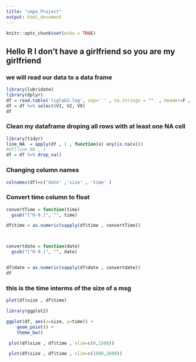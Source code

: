 ```yaml
---
title: "smpe_Project"
output: html_document
---
```


```r
knitr::opts_chunk$set(echo = TRUE)
```

## Hello R I don't have a girlfriend so you are my girlfriend

### we will read our data to a data frame 

```r
library(lubridate)
library(dplyr)
df = read.table('liglab2.log', sep=' ' , na.strings = ""  , header=F , fill = TRUE  )
df = df %>% select(V1, V2, V9) 
df
```


### Clean my dataframe droping all rows with at least one NA cell 


```r

library(tidyr)
line_NA  = apply(df , 1 , function(x) any(is.na(x)))
#df[line_NA , ]
df = df %>% drop_na()

```


### Changing column names

```r
colnames(df)=c('date' ,'size' , 'time' )

```

### Convert time column to float
```r
convertTime = function(time)
  gsub("[^0-9.]", "", time)

df$time = as.numeric(sapply(df$time , convertTime))



convertdate = function(date)
  gsub("[^0-9.]", "", date)


df$date = as.numeric(sapply(df$date , convertdate))
df

```


### this is the time interms of the size of a msg
```r
plot(df$size , df$time)
```







```r
library(ggplot2)

ggplot(df, aes(x=size, y=time)) + 
    geom_point() +
    theme_bw() 
```





```r

 plot(df$size , df$time , xlim=c(0,1500))

```

```r
 plot(df$size , df$time , xlim=c(1000,1600))

```







































